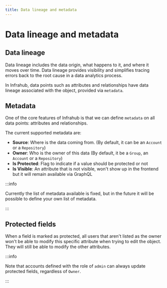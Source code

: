 ```yaml
---
title: Data lineage and metadata
---
```


# Data lineage and metadata

## Data lineage

Data lineage includes the data origin, what happens to it, and where it moves over time. Data lineage provides visibility and simplifies tracing errors back to the root cause in a data analytics process.

In Infrahub, data points such as attributes and relationships have data lineage associated with the object, provided via `metadata`. 

## Metadata

One of the core features of Infrahub is that we can define `metadata` on all data points: attributes and relationships.

The current supported metadata are:

- **Source**: Where is the data coming from. (By default, it can be an `Account` or a `Repository`)
- **Owner**: Who is the owner of this data (By default, it be a `Group`, an `Account` or a `Repository`)
- **Is Protected**: Flag to indicate if a value should be protected or not
- **Is Visible**: An attribute that is not visible, won't show up in the frontend but it will remain available via GraphQL

:::info

Currently the list of metadata available is fixed, but in the future it will be possible to define your own list of metadata.

:::

## Protected fields

When a field is marked as protected, all users that aren't listed as the owner won't be able to modify this specific attribute when trying to edit the object. They will still be able to modify the other attributes.

:::info

Note that accounts defined with the role of `admin` can always update protected fields, regardless of `Owner`.

:::
